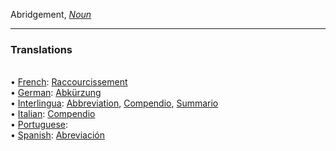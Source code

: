 Abridgement, <i>[[Noun]]</i> <HR> <P> <H3>Translations</H3><BR>• [[French]]: [[Raccourcissement]]<BR>• [[German]]: [[Abkürzung]]<BR>• [[Interlingua]]: [[Abbreviation]],  [[Compendio]], [[Summario]]<BR>• [[Italian]]: [[Compendio]]<BR>• [[Portuguese]]: [[]]<BR>• [[Spanish]]: [[Abreviación]]<BR>